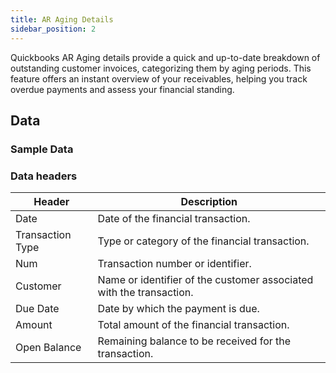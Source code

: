 ```yaml
---
title: AR Aging Details
sidebar_position: 2
---
```



Quickbooks AR Aging details provide a quick and up-to-date breakdown of outstanding customer invoices, categorizing them by aging periods. This feature offers an instant overview of your receivables, helping you track overdue payments and assess your financial standing.

<AddJob
  template="gsheet_zoho_books_db_get_ar_aging_details"
/>


## Data

### Sample Data

<Gsheet
  src="https://docs.google.com/spreadsheets/d/1KWa16ZCTRUdIF7LXFQzgCaBXEze4fpGWaV77tc8Q_Y8/edit#gid=1317205310"
/>


### Data headers

| Header             | Description                                           |
|-----------------|---------------------------------------------------|
| Date            | Date of the financial transaction.                 |
| Transaction Type| Type or category of the financial transaction.     |
| Num             | Transaction number or identifier.                 |
| Customer        | Name or identifier of the customer associated with the transaction.|
| Due Date        | Date by which the payment is due.                 |
| Amount          | Total amount of the financial transaction.        |
| Open Balance    | Remaining balance to be received for the transaction. |



<!---
## Others

### Similar jobs

Similar sort of data can be achieved by using get accounting transaction job and filtering it by invoice type. 

### Reports that use this job

Here are some of the report templates that use this job: 
-->